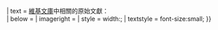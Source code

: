 {{side box
| metadata = no
| class = infobox sisterproject
| position = {{{position|}}}
| image    = 
  {{#switch: {{{image|}}}
  | none =    <!-- "image=none", do nothing -->
  |      =    <!-- No image fed, select an image -->
    [[Image:Wikisource-logo.svg|30x30px|link=]]
  | #default = {{{image|}}}
  }}
| text       = [[維基文庫]]中相關的原始文獻：<br>
<span style="margin-left: 0em">'''{{{1|[[s:{{PAGENAME}}|{{PAGENAME}}]]}}}'''</span>
| below      = {{{below|}}}
| imageright = {{{imageright|}}}
| style = width:{{{width|20em}}}; {{{style|}}}
| textstyle = font-size:small; {{{textstyle|}}}
}}<noinclude>
{{Documentation}}
</noinclude>